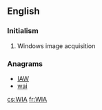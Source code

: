 {{also|wia}}
==English==

===Initialism===
{{rfc-header|Initialism}}
{{head|en|initialism}}

# {{context|computing|lang=en}} Windows image acquisition

===Anagrams===
* [[IAW#English|IAW]]
* [[wai#English|wai]]

[[cs:WIA]]
[[fr:WIA]]